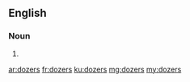 ==English==

===Noun===
{{head|en}}

# {{plural of|dozer}}

[[ar:dozers]]
[[fr:dozers]]
[[ku:dozers]]
[[mg:dozers]]
[[my:dozers]]
